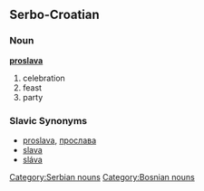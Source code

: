 == Serbo-Croatian ==
=== Noun ===
'''[[proslava]]'''

#celebration
#feast
#party

=== Slavic Synonyms ===
*[[proslava]], [[прослава]]
*[[slava]]
*[[sláva]]

[[Category:Serbian nouns]]
[[Category:Bosnian nouns]]